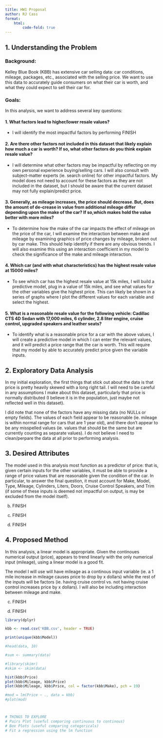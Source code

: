 ```yaml
---
title: HW1 Proposal
author: RJ Cass
format: 
    html:
        code-fold: true
---
```


## 1. Understanding the Problem
### Background: 
Kelley Blue Book (KBB) has extensive car selling data: car conditions, mileage, packages, etc., associated with the selling price. We want to use this data to accurately guide consumers on what their car is worth, and what they could expect to sell their car for.  

### Goals:
In this analysis, we want to address several key questions:

#### 1. What factors lead to higher/lower resale values?
- I will identify the most impactful factors by performing FINISH

#### 2. Are there other factors not included in this dataset that likely explain how much a car is worth? If so, what other factors do you think explain resale value?
- I will determine what other factors may be impactful by reflecting on my own personal experience buying/selling cars. I will also consult with subject-matter experts (ie. search online) for other impactful factors. My model does not need to account for these factors as they are not included in the dataset, but I should be aware that the current dataset may not fully explain/predict price. 


#### 3. Generally, as mileage increases, the price should decrease. But, does the amount of de-crease in value from additional mileage differ depending upon the make of the car? If so,which makes hold the value better with more miles?
- To determine how the make of the car impacts the effect of mileage on the price of the car, I will examine the interaction between make and mileage by examining graphics of price changes by mileage, broken out by car make. This should help identify if there are any obvious trends. I will also examine this using an interaction coefficient in my model to check the significance of the make and mileage interaction. 


#### 4. Which car (and with what characteristics) has the highest resale value at 15000 miles?
- To see which car has the highest resale value at 15k miles, I will build a predictive model, plug in a value of 15k miles, and see what values for the other variables give the highest price. This can likely be shown in a series of graphs where I plot the different values for each variable and select the highest. 

#### 5. What is a reasonable resale value for the following vehicle: Cadillac CTS 4D Sedan with 17,000 miles, 6 cylinder, 2.8 liter engine, cruise control, upgraded speakers and leather seats?
- To identify what is a reasonable price for a car with the above values, I will create a predictive model in which I can enter the relevant values, and it will predict a price range that the car is worth. This will require that my model by able to accurately predict price given the variable inputs. 


## 2. Exploratory Data Analysis
In my initial exploration, the first things that stick out about the data is that price is pretty heavily skewed with a long right tail. I will need to be careful in any assumptions I make about this dataset, particularly that price is normally distributed (I believe it is in the population, just maybe not reflected well in this dataset). 

I did note that none of the factors have any missing data (no NULLs or empty fields). The values of each field appear to be reasonable (ie. mileage is within normal range for cars that are 1 year old), and there don't appear to be any misspelled values (ie. values that should be the same but are currently counting as separate values). I do not believe I need to clean/perpare the data at all prior to performing analysis. 

## 3. Desired Attributes
The model used in this analysis most function as a predictor of price: that is, given certain inputs for the other variables, it must be able to provide a range of price values that are reasonable given the condition of the car. In particular, to answer the final question, it must account for Make, Model, Type, Mileage, Cylinders, Liters, Doors, Cruise Control Speakers, and Trim (if some of these inputs is deemed not impactful on output, is may be excluded from the model itself).

(b) FINISH

(c) FINISH

(d) FINISH

## 4. Proposed Method
In this analysis, a linear model is appropriate. Given the continoues numerical output (price), appears to trend linearly with the only numerical input (mileage), using a linear model is a good fit.  

The model I will use will have mileage as a continous input variable (ie. a 1 mile increase in mileage causes price to drop by x dollars) while the rest of the inputs will be factors (ie. having cruise control vs. not having cruise control increases price by x dollars). I will also be including interaction between mileage and make. 

(c) FINISH

(d) FINISH

```r
library(dplyr)

kbb <- read.csv('KBB.csv', header = TRUE)

print(unique(kbb$Model))

#head(data, 10)

#sum <- summary(data)

#library(skimr)
#skim <- skim(data)

hist(kbb$Price)
plot(kbb$Mileage, kbb$Price)
plot(kbb$Mileage, kbb$Price, col = factor(kbb$Make), pch = 19)

#mod = lm(Price ~ ., data = kbb)
#plot(mod)



# THINGS TO EXPLORE
# Pairs Plot (useful comparing continuous to continous)
# Box Plots (useful comparing categoricals)
# Fit a regression using the lm function
```


